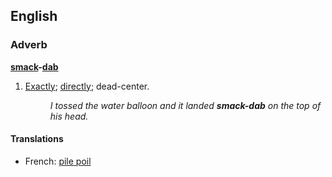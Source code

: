 ==English==
===Adverb===
'''[[smack]]-[[dab]]'''
#{{slang}} [[exactly|Exactly]]; [[directly]]; dead-center.
#:''I tossed the water balloon and it landed '''smack-dab''' on the top of his head.''

====Translations====
*French: [[pile poil]]